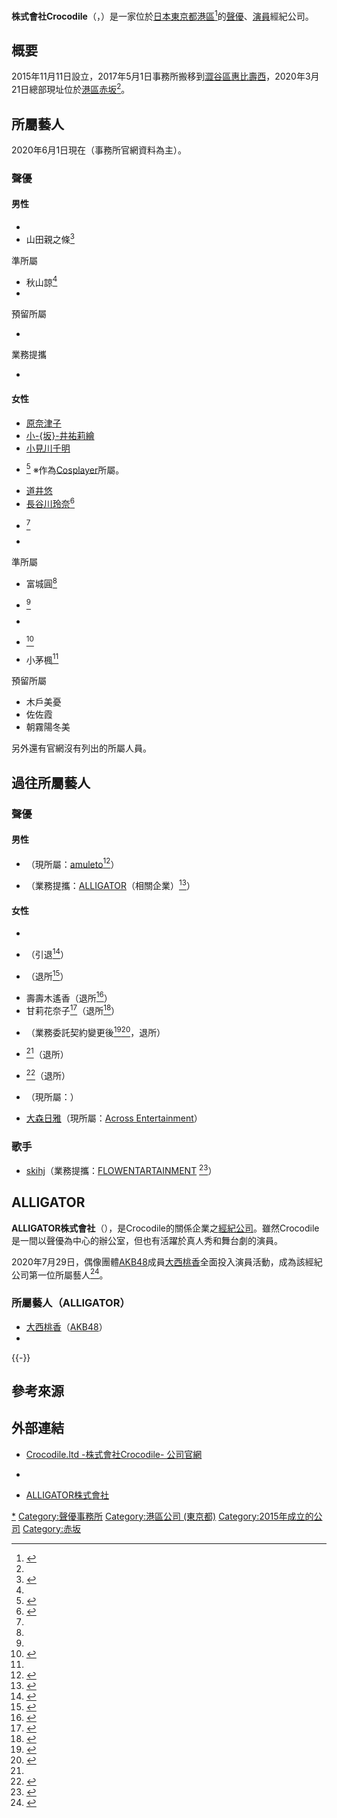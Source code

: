 {{Multiple issues|
{{Refimprove|time=2020-12-09T15:00:28+00:00}}
{{Notability Unreferenced|time=2020-12-09T15:00:28+00:00}}
}}
{{Infobox company
| name = 株式會社Crocodile
| name_en = Crocodile.ltd
| logo = 
| logo_size = 
| logo_caption = 
| image =          
| image_size =
| image_caption =
| type = 非上市公司
| trading_name = 
| native_name = 株式会社クロコダイル
| native_name_lang = ja
| other_name = 
| traded_as = 
| local_code = 7010401127376
| local_code_name = JP
| fate = 
| predecessor = 
| successor = 
| foundation = {{Start date and age|df=yes|2015|11|11}}
| defunct = <!-- {{End date|YYYY|MM|DD}} -->
| location = {{JPN}}<br />〒107-0052<br />[[東京都|東京都]][[港區_(東京都)|港區]][[赤坂|赤坂]]4-5-19<br />東洋錄音室1樓
| locations = 
| area_served = 
| founder = 
| key_people = 宮田芳史（代表董事社長）
| industry = 聲優的經營管理及宣傳業務<br />聲優、藝人的分配<br />演員的附加職業介紹<br />所有附帶的相關業務人才管理
| products = [[服務業|服務業]]
| services = 
| revenue = 3,000萬[[日圓|日圓]]<br />（2017年4月27日現在）
| operating_income = 
| net_income = 
| aum = <!-- 僅適用於金融服務類公司。 -->
| assets = 
| equity = 
| owner = 
| num_employees = 
| num_employees_year = 
| parent = 
| divisions = 
| subsid = 
| homepage = {{URL|https://www.crocodile-ltd.com/}}
| slogan = 
| capital = 
| market_value = 
| P/E_ratio = 
| earnings_per_share = 
| net_asset_value = 
| accounting_period = 
| major_shareholder = 
| footnotes = 
}}
{{Japanese|japanese=クロコダイル|kana=くろこだいる|romaji=Kurokodairu}}
'''株式會社Crocodile'''（{{Lang-ja|株式会社クロコダイル}}，{{Lang-en|Crocodile.ltd}}）是一家位於[[日本|日本]][[東京都|東京都]][[港區_(東京都)|港區]]<ref name="company">{{Cite web|url=https://www.crocodile-ltd.com/company|title=【公司概要】|publisher=Crocodile|archiveurl=https://web.archive.org/web/20210108123845/https://www.crocodile-ltd.com/company|archivedate=2021-01-08|accessdate=2020-12-09|language=ja|deadurl=no}}</ref>的[[聲優|聲優]]、[[演員|演員]]經紀公司。

== 概要 ==
2015年11月11日設立，2017年5月1日事務所搬移到[[澀谷區|澀谷區]][[惠比壽西|惠比壽西]]，2020年3月21日總部現址位於[[港區_(東京都)|港區]][[赤坂|赤坂]]<ref name="company" />。

== 所屬藝人 ==
2020年6月1日現在（事務所官網資料為主）。
=== 聲優 ===
==== 男性 ====
* {{Link-ja|近藤雄介 (演員)|近藤雄介 (俳優)|近藤雄介}}
* 山田親之條<ref name="2020-04-01">{{Twitter status2|crocodile_staff|1245005155012988930|accessdate=2020-04-01|language=ja}}</ref>

; 準所屬
* 秋山諒<ref name="2019-1-1" />
* {{Link-ja|山本彬|山本彬}}

; 預留所屬
* {{Lang|ja|今ひろゆき}}

; 業務提攜
* {{Link-ja|近藤雄介 (演員)|近藤雄介 (俳優)|近藤雄介}}

==== 女性 ====
* [[原奈津子|原奈津子]]
* [[小坂井祐莉繪|小-{坂}-井祐莉繪]]
* [[小見川千明|小見川千明]]
* {{Link-ja|山田麻莉奈|山田麻莉奈}}<ref>{{Cite press release|script-title=ja:元HKT48 山田麻莉奈が声優事務所クロコダイルへ移籍、声優として本格始動！|work=Crocodile|date=2018-04-26|url=https://prtimes.jp/main/html/rd/p/000000004.000024883.html|accessdate=2019-06-10|language=ja|archive-date=2019-05-29|archive-url=https://web.archive.org/web/20190529171416/https://prtimes.jp/main/html/rd/p/000000004.000024883.html|dead-url=no}}</ref> ※作為[[Cosplay|Cosplayer]]所屬。
* [[道井悠|道井悠]]
* [[長谷川玲奈|長谷川玲奈]]<ref>{{Cite web|date=2019-06-10|url=https://www.crocodile-ltd.com/news/post-992|script-title=ja:長谷川玲奈 所属のお知らせ|work=Crocodile|accessdate=2019-06-10|language=ja|archive-date=2020-11-07|archive-url=https://web.archive.org/web/20201107231559/https://www.crocodile-ltd.com/news/post-992|dead-url=no}}</ref>
* {{Link-ja|掛川渚|掛川渚}}<ref name="2020-04-01" />
* {{Link-ja|朝之姐妹企劃|朝ノ姉妹ぷろじぇくと|朝之瑠璃}}

; 準所屬
* 富城圓<ref name="2019-1-1" />
* {{Link-ja|貝原怜奈|貝原怜奈}}<ref name="2019-1-1" />
* {{Link-ja|櫻木鶇|桜木つぐみ}}
* {{Lang|ja|桃崎あやか}}<ref name="Crocodile2262">{{Cite web|date=2021-10-01|url=https://www.crocodile-ltd.com/news/post-2262|script-title=ja:昇格のお知らせ|work=Crocodile|accessdate=2021-10-01|language=ja|archive-date=2022-01-01|archive-url=https://web.archive.org/web/20220101201353/https://www.crocodile-ltd.com/news/post-2262|dead-url=}}</ref>
* 小茅楓<ref name="Crocodile2262" />

; 預留所屬
* 木戶美憂
* 佐佐霞
* 朝霧陽冬美

另外還有官網沒有列出的所屬人員。

== 過往所屬藝人 ==
=== 聲優 ===
==== 男性 ====
* {{Link-ja|福間竣兵|福間竣兵}}（現所屬：[[amuleto|amuleto]]<ref>{{Cite web|date=2019-12-01|url=https://www.crocodile-ltd.com/news/post-1195|script-title=ja:【福間竣兵】退所のお知らせ|work=Crocodile|accessdate=2019-12-01|language=ja|archive-date=2019-12-04|archive-url=https://web.archive.org/web/20191204052842/https://www.crocodile-ltd.com/news/post-1195|dead-url=no}}</ref>）
* {{Link-ja|近藤雄介 (演員)|近藤雄介 (俳優)|近藤雄介}}（業務提攜：[[#ALLIGATOR|ALLIGATOR]]（相關企業）<ref>{{Cite web|url=https://www.alligator-ltd.jp/news/431|script-title=ja:近藤雄介が弊社所属になり、活動をはじめました。|date=2020-12-01|publisher=ALLIGATOR株式會社|accessdate=2020-12-18|language=ja|archive-date=2022-01-01|archive-url=https://web.archive.org/web/20220101195914/https://www.alligator-ltd.jp/news/431}}</ref>）

==== 女性 ====
* {{Link-ja|齊藤佳央里|齊藤佳央里}}
* {{Link-ja|村北沙織|村北沙織}}（引退<ref>{{Cite web|date=2018-09-07|url=https://www.crocodile-ltd.com/news/post-714|script-title=ja:【村北沙織】退所·引退のお知らせ|work=Crocodile|accessdate=2018-10-07|language=ja|archive-date=2019-05-28|archive-url=https://web.archive.org/web/20190528225202/https://www.crocodile-ltd.com/news/post-714|dead-url=no}}</ref>）
* {{Link-ja|伊藤瑠花|伊藤瑠花}}（退所<ref>{{Cite tweet|author=伊藤 瑠花|user=Rukaco_64|date=2020-01-01|number=1212037082647949313|script-title=ja:明けましておめでとうございます！新年のご挨拶並びに、伊藤瑠花から皆様にご報告があります。芸歴20年目の今年、より一層身を引きしめ、精進します。本年もどうぞ宜しくお願い致します。2020年 元旦 伊藤 瑠花|accessdate=2020-01-19|language=ja}}</ref>）
* 壽壽木遙香（退所<ref>{{Cite tweet|author=壽壽木遙香|user=HappyHaru0426|date=2019-10-31|number=1190142495822245888|script-title=ja:【お知らせ】2019年10月31日をもちまして、株式会社クロコダイルを退所いたしました。事務所の方には大変お世話になり、素敵なご縁も繋いでいただけてとても感謝しています。今まで以上に、自分のやりたいこと、活動を頑張っていきたいと思いますので、これからもよろしくお願いします|accessdate=2020-01-19|language=ja}}</ref>）
* 甘莉花奈子<ref name="2019-1-1">{{Cite web|date=2019-01-01|url=https://www.crocodile-ltd.com/news/post-827|script-title=ja:昇格のお知らせ|work=Crocodile|accessdate=2019-01-01|language=ja|archive-date=2019-04-12|archive-url=https://web.archive.org/web/20190412034552/https://www.crocodile-ltd.com/news/post-827|dead-url=no}}</ref>（退所<ref>{{Cite tweet|author=甘莉花奈子|user=Amar1got0|date=2020-01-31|number=1222897254190600195|script-title=ja:【ご報告】本日1月31日をもちまして所属事務所クロコダイルを退所致します。|accessdate=2020-02-04|language=ja}}</ref>）
* {{Lang|ja|{{Link-ja|ひぽー|ひぽー}}}}（業務委託契約變更後<ref>{{Cite tweet|author=ひぽー先生🥛💯@VTuber|user=hipo2525|number=1118848330728001538|script-title=ja:【💮お知らせ💮】 色々ありまして～ 4月から、お世話になった事務所から独立して、せんせい個人として活動することになりました～ʕ•ᴥ•ʔ✨✨ ということで、新しいYouTubeチャンネルがこちらになります～♬ まだ誰もいないので、登録よろしくです～🦛🐾🐾|date=2019-04-18|accessdate=2019-06-10|language=ja}}</ref><ref>{{Cite tweet|author={{Lang|ja|ひぽー}}先生🥛💯@VTuber|user=hipo2525|number=1118858835660353537|script-title=ja:専属ではなくなったのですが、 事務所とは、業務委託けーやくとして、お世話になっているので、すぐに大きくは変わらないと思います～🙃✨ 配信や、動画を行う上で、スピードが必要だったりすることも多いので、切り分けて頂いたという形になります～(っ´ω`ｃ)|date=2019-04-18|accessdate=2019-06-10|language=ja}}</ref>，退所）
* {{Link-ja|舞原夢|舞原ゆめ}}<ref name="2019-1-1" />（退所）
* {{Link-ja|七海加奈|七海加奈}}<ref>{{Cite web|date=2020-06-30|url=https://news.mynavi.jp/article/20200702-1114404/|script-title=ja:声優の七海加奈がクロコダイル退所しフリーへ|work=mynavi News|accessdate=2020-08-09|language=ja}}</ref>（退所）
* {{Link-ja|宮木南美|宮木南美}}（現所屬：{{Link-ja|Office Flawless|オフィス・フローレス}}）
* [[大森日雅|大森日雅]]（現所屬：[[Across_Entertainment|Across Entertainment]]）

=== 歌手 ===
* [[出口陽|skihj]]（業務提攜：[https://flowentertainment.tokyo/ FLOWENTARTAINMENT] {{Wayback|url=https://flowentertainment.tokyo/ |date=20201128001020 }}<ref>{{Cite web|date=2020-06-01|url=https://popnroll.tv/articles/8598|script-title=ja:元SKE48 出口陽、high 事務所を円満退社し新レーベル立ち上げを発表！|work=Pop'n'Roll|accessdate=2020-06-02|language=ja|archive-date=2020-06-29|archive-url=https://web.archive.org/web/20200629034249/https://popnroll.tv/articles/8598|dead-url=no}}</ref>）

== ALLIGATOR ==
{{Infobox company
| name = ALLIGATOR株式會社
| name_en = 
| logo = 
| logo_size = 
| logo_caption = 
| image =          
| image_size =
| image_caption =
| type = 非上市公司
| trading_name = 
| native_name = アリゲーター株式会社
| native_name_lang = ja
| other_name = 
| traded_as = 
| local_code = 1010401152413
| local_code_name = JP
| fate = 
| predecessor = 
| successor = 
| foundation = {{Start date and age|df=yes|2020|4|14}}
| defunct = <!-- {{End date|YYYY|MM|DD}} -->
| location = {{JPN}}<br />〒107-0052<br />[[東京都|東京都]][[港區_(東京都)|港區]][[赤坂|赤坂]]4-5-19<br />東洋錄音室1樓
| locations = 
| area_served = 
| founder = 
| key_people = 宮田芳史（代表董事社長）
| industry = 藝人的經營管理<br />各種活動的企劃、立案及營運
| products = [[服務業|服務業]]
| services = 
| revenue = 3,000萬[[日圓|日圓]]<br />（2017年4月27日現在）
| operating_income = 
| net_income = 
| aum = <!-- 僅適用於金融服務類公司。 -->
| assets = 
| equity = 
| owner = 
| num_employees = 
| num_employees_year = 
| parent = 
| divisions = 
| subsid = 
| homepage = {{URL|https://www.alligator-ltd.jp/}}
| slogan = 
| capital = 
| market_value = 
| P/E_ratio = 
| earnings_per_share = 
| net_asset_value = 
| accounting_period = 
| major_shareholder = 
| footnotes = 
}}
{{Japanese|japanese=アリゲーター|kana=ありげーたー|romaji=Arigētā}}
'''ALLIGATOR株式會社'''（{{Lang-ja|アリゲーター株式会社}}），是Crocodile的關係企業之[[經紀公司|經紀公司]]。雖然Crocodile是一間以聲優為中心的辦公室，但也有活躍於真人秀和舞台劇的演員。

2020年7月29日，偶像團體[[AKB48|AKB48]]成員[[大西桃香|大西桃香]]全面投入演員活動，成為該經紀公司第一位所屬藝人<ref>{{Cite news|script-title=ja:AKB48大西桃香がアリゲーターに所属、本格的に女優活動スタート|newspaper=[[Natalie_(網站)|電影Natalie]]|date=2020-07-29|url=https://natalie.mu/music/news/389565|accessdate=2020-12-18|language=ja|archive-date=2022-04-08|archive-url=https://web.archive.org/web/20220408073047/https://natalie.mu/music/news/389565}}</ref>。

=== 所屬藝人（ALLIGATOR） ===
* [[大西桃香|大西桃香]]（[[AKB48|AKB48]]）
* {{Link-ja|近藤雄介 (演員)|近藤雄介 (俳優)|近藤雄介}}<!--2020年12月1日起-->
{{-}}

== 參考來源 ==
{{Reflist}}

== 外部連結 ==
* [https://www.crocodile-ltd.com/ Crocodile.ltd -株式會社Crocodile- 公司官網] {{Wayback|url=https://www.crocodile-ltd.com/ |date=20201101085330 }} {{Ja icon}}
* {{Twitter|crocodile_staff|Crocodile official}} {{Ja icon}}
* [https://www.alligator-ltd.jp/ ALLIGATOR株式會社] {{Wayback|url=https://www.alligator-ltd.jp/ |date=20220328050200 }} {{Ja icon}}

{{Crocodile (聲優事務所)}}
{{DEFAULTSORT:Crocodile}}
[[Category:Crocodile_(聲優事務所)|*]]
[[Category:聲優事務所|Category:聲優事務所]]
[[Category:港區公司_(東京都)|Category:港區公司 (東京都)]]
[[Category:2015年成立的公司|Category:2015年成立的公司]]
[[Category:赤坂|Category:赤坂]]